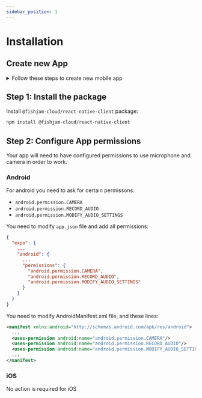 ```yaml
---
sidebar_position: 1
---
```



# Installation





## Create new App

<details>
  <summary>Follow these steps to create new mobile app</summary>

If you don't have an existing project, you can create a new Expo app using a template
```bash 
npx create-expo-app@latest my-video-app
```

As next step, you have to generate native files with `expo prepare` command:

```bash 
npx expo prebuild 
```

You can also follow more detailed [expo instructions](https://docs.expo.dev/get-started/introduction/). 

</details>


## Step 1: Install the package

Install `@fishjam-cloud/react-native-client` package:

```bash npm2yarn
npm install @fishjam-cloud/react-native-client
```


## Step 2: Configure App permissions

Your app will need to have configured permissions to use microphone and camera in order to work.

### Android

For android you need to ask for certain permissons:
- `android.permission.CAMERA`
- `android.permission.RECORD_AUDIO`
- `android.permission.MODIFY_AUDIO_SETTINGS`

<Tabs groupId="app-type">

  <TabItem value="expo" label="Expo">

You need to modify `app.json` file and add all permissions:
```json
{
  "expo": {
    ...
    "android": {
      ...
      "permissions": {
        "android.permission.CAMERA",
        "android.permission.RECORD_AUDIO",
        "android.permission.MODIFY_AUDIO_SETTINGS"
      }
    }
  }
}
```


  </TabItem>
  <TabItem value="rn" label="Bare workflow">

You need to modify AndroidManifest.xml file, and these lines:

```xml
<manifest xmlns:android="http://schemas.android.com/apk/res/android">
  ...
  <uses-permission android:name="android.permission.CAMERA"/>
  <uses-permission android:name="android.permission.RECORD_AUDIO"/>
  <uses-permission android:name="android.permission.MODIFY_AUDIO_SETTING"/>
  ...
</manifest>
```
    
  </TabItem>
</Tabs>


### iOS

No action is required for iOS

